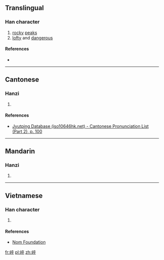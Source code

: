 ==Translingual==

===Han character===
{{Han char|rn=46|rad=山|as=08|sn=11|four=|canj=山卜人十 (UYOJ), X山卜人十 (XUYOJ)|ids=⿰山卒}}

# [[rocky]] [[peak]]s
# [[lofty]] and [[dangerous]]

====References====
* {{Han ref|kx=0315.151|dkj=08176|hdz=10782.080|uh=5D2A|ud=23850}}

----

==Cantonese==

===Hanzi===
{{yue-hanzi|jyut=[[zyut6]], [[zeot1]]|y=jyut6, jeut1}}

# {{defn|lang=yue|sort=山08}}

====References====
* [http://www.iso10646hk.net/jp/document/download.jsp Jyutping Database (iso10646hk.net) - Cantonese Pronunciation List (Part 2), p. 100]

----

==Mandarin==

===Hanzi===
{{cmn-hanzi|pin=[[zú]] ([[zu2]])|wg=tsu<sup>2</sup>}}

# {{defn|lang=cmn|sort=山08}}

----

==Vietnamese==

===Han character===
{{vi-readings|rs=山08| hanviet = tốt}}

# {{defn|lang=vi|sort=山08}}

====References====
*[http://nomfoundation.org/common/nom_details.php?codepoint=5d2a Nom Foundation]

[[fr:崪]]
[[pl:崪]]
[[zh:崪]]